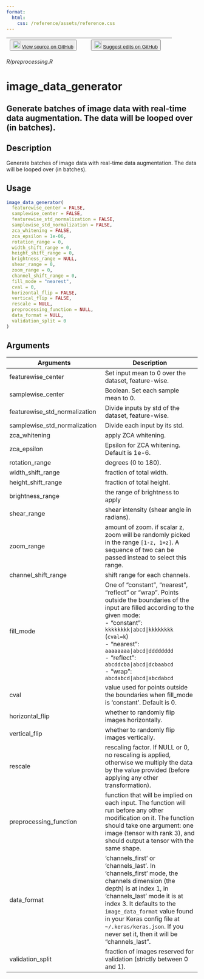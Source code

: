 ```yaml
---
format:
  html:
    css: /reference/assets/reference.css
---
```


| <button class="button"> ![](/reference/assets/GitHub-Mark-32px.png){width="20"} [View source on GitHub](https://github.com/rstudio/keras//blob/main/R/preprocessing.R) </button> | <button class="button"> ![](/reference/assets/GitHub-Mark-32px.png){width="20"} [Suggest edits on GitHub](https://github.com/rstudio/keras//edit/main/R/preprocessing.R) </button> |
|:------------------------------:|:--------------------------------------:|

*R/preprocessing.R*

# image_data_generator

## Generate batches of image data with real-time data augmentation. The data will be looped over (in batches).

## Description
Generate batches of image data with real-time data augmentation. The data will be looped over (in batches). 


## Usage
```r
image_data_generator( 
  featurewise_center = FALSE, 
  samplewise_center = FALSE, 
  featurewise_std_normalization = FALSE, 
  samplewise_std_normalization = FALSE, 
  zca_whitening = FALSE, 
  zca_epsilon = 1e-06, 
  rotation_range = 0, 
  width_shift_range = 0, 
  height_shift_range = 0, 
  brightness_range = NULL, 
  shear_range = 0, 
  zoom_range = 0, 
  channel_shift_range = 0, 
  fill_mode = "nearest", 
  cval = 0, 
  horizontal_flip = FALSE, 
  vertical_flip = FALSE, 
  rescale = NULL, 
  preprocessing_function = NULL, 
  data_format = NULL, 
  validation_split = 0 
) 
```

## Arguments
|Arguments|Description|
|---|---|
| featurewise_center | Set input mean to 0 over the dataset, feature-wise. |
| samplewise_center | Boolean. Set each sample mean to 0. |
| featurewise_std_normalization | Divide inputs by std of the dataset, feature-wise. |
| samplewise_std_normalization | Divide each input by its std. |
| zca_whitening | apply ZCA whitening. |
| zca_epsilon | Epsilon for ZCA whitening. Default is 1e-6. |
| rotation_range | degrees (0 to 180). |
| width_shift_range | fraction of total width. |
| height_shift_range | fraction of total height. |
| brightness_range | the range of brightness to apply |
| shear_range | shear intensity (shear angle in radians). |
| zoom_range | amount of zoom. if scalar z, zoom will be randomly picked in the range `[1-z, 1+z]`. A sequence of two can be passed instead to select this range. |
| channel_shift_range | shift range for each channels. |
| fill_mode | One of "constant", "nearest", "reflect" or "wrap". Points outside the boundaries of the input are filled according to the given mode: <br>- "constant": `kkkkkkkk|abcd|kkkkkkkk` (`cval=k`) <br>- "nearest":  `aaaaaaaa|abcd|dddddddd`<br>- "reflect":  `abcddcba|abcd|dcbaabcd`<br>- "wrap":     `abcdabcd|abcd|abcdabcd` |
| cval | value used for points outside the boundaries when fill_mode is 'constant'. Default is 0. |
| horizontal_flip | whether to randomly flip images horizontally. |
| vertical_flip | whether to randomly flip images vertically. |
| rescale | rescaling factor. If NULL or 0, no rescaling is applied, otherwise we multiply the data by the value provided (before applying any other transformation). |
| preprocessing_function | function that will be implied on each input. The function will run before any other modification on it. The function should take one argument: one image (tensor with rank 3), and should output a tensor with the same shape. |
| data_format | 'channels_first' or 'channels_last'. In 'channels_first' mode, the channels dimension (the depth) is at index 1, in 'channels_last' mode it is at index 3. It defaults to the `image_data_format` value found in your Keras config file at `~/.keras/keras.json`. If you never set it, then it will be "channels_last". |
| validation_split | fraction of images reserved for validation (strictly between 0 and 1). |







